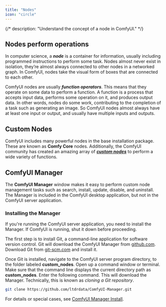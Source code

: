 ```yaml
---
title: "Nodes"
icon: "circle"
---
```


{/*
description: "Understand the concept of a node in ComfyUI."
*/}


## Nodes perform operations

In computer science, a **_node_** is a container for information, usually including programmed instructions to perform some task. Nodes almost never exist in isolation, they’re almost always connected to other nodes in a networked graph. In ComfyUI, nodes take the visual form of boxes that are connected to each other.

ComfyUI nodes are usually **_function operators_**. This means that they operate on some data to perform a function. A function is a process that accepts input data, performs some operation on it, and produces output data. In other words, nodes do some work, contributing to the completion of a task such as generating an image. So ComfyUI nodes almost always have at least one input or output, and usually have multiple inputs and outputs.

## Custom Nodes

ComfyUI includes many powerful nodes in the base installation package. These are known as **Comfy Core** nodes. Additionally, the ComfyUI community has created an amazing array of [**_custom nodes_**](https://registry.comfy.org) to perform a wide variety of functions. 


## ComfyUI Manager

The **ComfyUI Manager** window makes it easy to perform custom node management tasks such as search, install, update, disable, and uninstall. The Manager is included in the ComfyUI desktop application, but not in the ComfyUI server application. 

### Installing the Manager

If you're running the ComfyUI server application, you need to install the Manager. If ComfyUI is running, shut it down before proceeding.

The first step is to install Git, a command-line application for software version control. Git will download the ComfyUI Manager from [github.com](https://github.com). Download Git from [git-scm.com](https://git-scm.com/) and install it.

Once Git is installed, navigate to the ComfyUI server program directory, to the folder labeled **custom_nodes**. Open up a command window or terminal. Make sure that the command line displays the current directory path as **custom_nodes**. Enter the following command. This will download the Manager. Technically, this is known as _cloning a Git repository_.

```bash
git clone https://github.com/ltdrdata/ComfyUI-Manager.git
```

For details or special cases, see [ComfyUI Manager Install](https://github.com/ltdrdata/ComfyUI-Manager?tab=readme-ov-file#installation).
